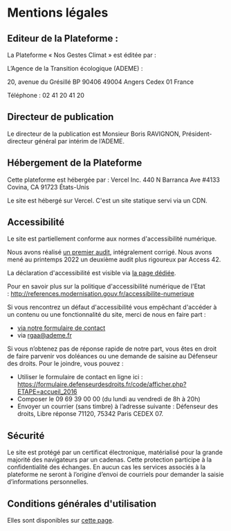 # Mentions légales

## Editeur de la Plateforme :

La Plateforme « Nos Gestes Climat » est éditée par :

L’Agence de la Transition écologique (ADEME) :

20, avenue du Grésillé
BP 90406
49004 Angers Cedex 01
France

Téléphone : 02 41 20 41 20

## Directeur de publication

Le directeur de la publication est Monsieur Boris RAVIGNON, Président-directeur général par intérim de l’ADEME.

## Hébergement de la Plateforme

Cette plateforme est hébergée par :
Vercel Inc.
440 N Barranca Ave #4133
Covina, CA 91723
États-Unis

Le site est hébergé sur Vercel. C'est un site statique servi via un CDN.

## Accessibilité

Le site est partiellement conforme aux normes d'accessibilité numérique.

Nous avons réalisé [un premier
audit](https://github.com/datagir/nosgestesclimat-site/issues/350),
intégralement corrigé. Nous avons mené au printemps 2022 un deuxième
audit plus rigoureux par Access 42.

La déclaration d'accessibilité est visible via [la page
dédiée](/accessibilite).

Pour en savoir plus sur la politique d'accessibilité numérique de l'Etat : http://references.modernisation.gouv.fr/accessibilite-numerique

Si vous rencontrez un défaut d'accessibilité vous empêchant d'accéder à
un contenu ou une fonctionnalité du site, merci de nous en faire part :

- [via notre formulaire de contact](/contact)
- via rgaa@ademe.fr

Si vous n’obtenez pas de réponse rapide de notre part, vous êtes en droit de faire parvenir vos
doléances ou une demande de saisine au Défenseur des droits.
Pour le joindre, vous pouvez :

- Utiliser le formulaire de contact en ligne ici : <a target="_blank" rel="noopener noreferrer" href="https://formulaire.defenseurdesdroits.fr/code/afficher.php?ETAPE=accueil_2016">https://formulaire.defenseurdesdroits.fr/code/afficher.php?ETAPE=accueil_2016</a>
- Composer le 09 69 39 00 00 (du lundi au vendredi de 8h à 20h)
- Envoyer un courrier (sans timbre) à l’adresse suivante : Défenseur des droits, Libre réponse 71120, 75342 Paris CEDEX 07.

## Sécurité

Le site est protégé par un certificat électronique, matérialisé pour la grande majorité des
navigateurs par un cadenas. Cette protection participe à la confidentialité des échanges.
En aucun cas les services associés à la plateforme ne seront à l’origine d’envoi de courriels
pour demander la saisie d’informations personnelles.

## Conditions générales d'utilisation

Elles sont disponibles sur [cette page](/cgu).